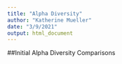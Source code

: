 ```yaml
---
title: "Alpha Diversity"
author: "Katherine Mueller"
date: "3/9/2021"
output: html_document
---
```


##Initial Alpha Diversity Comparisons
